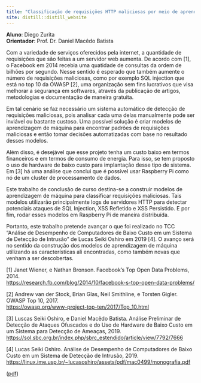 ```yaml
---
title: "Classificação de requisições HTTP maliciosas por meio de aprendizagem de máquina"
site: distill::distill_website
---
```


**Aluno**: Diego Zurita <br>
**Orientador**: Prof. Dr. Daniel Macêdo Batista

Com a variedade de serviços oferecidos pela internet, a quantidade de requisições que são feitas a um servidor web aumenta. De acordo com [1], o Facebook em 2014 recebia uma quatidade de consultas da ordem de bilhões por segundo. Nesse sentido é esperado que também aumente o número de requisições maliciosas, como por exemplo SQL injection que está no top 10 da OWASP [2], uma organização sem fins lucrativos que visa melhorar a segurança em softwares, através da publicação de artigos, metodologias e documentação de maneira gratuita.

Em tal cenário se faz necessário um sistema automático de detecção de requisições maliciosas, pois analisar cada uma delas manualmente pode ser inviável ou bastante custoso. Uma possível solução é criar modelos de aprendizagem de máquina para encontrar padrões de requisições maliciosas e então tomar decisões automatizadas com base no resultado desses modelos.

Além disso, é desejável que esse projeto tenha um custo baixo em termos financeiros e em termos de consumo de energia. Para isso, se tem proposto o uso de hardware de baixo custo para implantação desse tipo de sistema. Em [3] há uma análise que conclui que é possível usar Raspberry Pi como nó de um cluster de processamento de dados. 

Este trabalho de conclusão de curso destina-se a construir modelos de aprendizagem de máquina para classificar requisições maliciosas. Tais modelos utilizarão principalmente logs de servidores HTTP para detectar potenciais ataques de SQL Injection, XSS Refletido e XSS Persistido. E por fim, rodar esses modelos em Raspberry Pi de maneira distribuída.

Portanto, este trabalho pretende avançar o que foi realizado no TCC "Análise de Desempenho de Computadores de Baixo Custo em um Sistema de Detecção de Intrusão" de Lucas Seiki Oshiro em 2019 [4]. O avanço será no sentido da construção dos modelos de aprendizagem de máquina utilizando as características ali encontradas, como também novas que venham a ser descobertas.


[1] Janet Wiener, e Nathan Bronson. Facebook's Top Open Data Problems, 2014. <br>
<https://research.fb.com/blog/2014/10/facebook-s-top-open-data-problems/>

[2] Andrew van der Stock, Brian Glas, Neil Smithline, e Torsten Gigler. OWASP Top 10, 2017.  <br>
<https://owasp.org/www-project-top-ten/2017/Top_10.html>

[3] Luscas Seiki Oshiro, e Daniel Macêdo Batista. Análise Preliminar de Detecção de Ataques Ofuscados e do Uso de Hardware de Baixo Custo em um Sistema para Detecção de Ameaças, 2019. <br>
<https://sol.sbc.org.br/index.php/sbrc_estendido/article/view/7792/7666>

[4] Lucas Seiki Oshiro. Análise de Desempenho de Computadores de Baixo Custo em um Sistema de Detecção de Intrusão, 2019. <br>
<https://linux.ime.usp.br/~lucasoshiro/assets/pdf/mac0499/monografia.pdf>


([pdf](proposta.pdf))